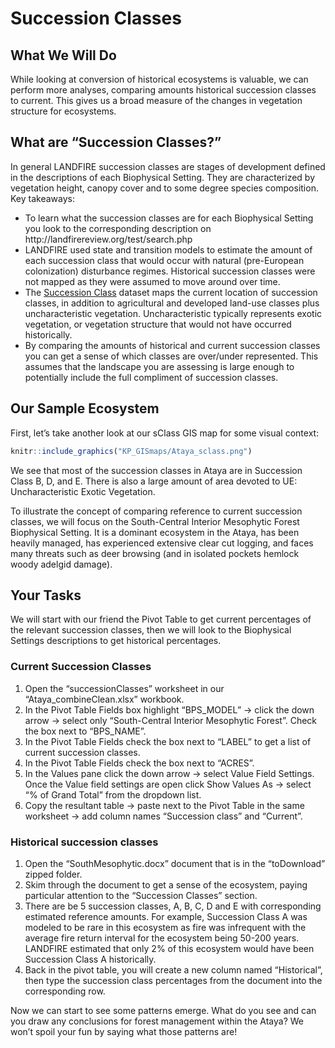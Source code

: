 # Succession Classes {#successionClasses}

## What We Will Do
While looking at conversion of historical ecosystems is valuable, we can perform more analyses, comparing amounts historical succession classes to current. This gives us a broad measure of the changes in vegetation structure for ecosystems.

## What are "Succession Classes?"

In general LANDFIRE succession classes are stages of development defined in the descriptions of each Biophysical Setting. They are characterized by vegetation height, canopy cover and to some degree species composition. Key takeaways:

* To learn what the succession classes are for each Biophysical Setting you look to the corresponding description on http://landfirereview.org/test/search.php
* LANDFIRE used state and transition models to estimate the amount of each succession class that would occur with natural (pre-European colonization) disturbance regimes.  Historical succession classes were not mapped as they were assumed to move around over time.
* The [Succession Class](https://www.landfire.gov/sclass.php) dataset maps the current location of succession classes, in addition to agricultural and developed land-use classes plus uncharacteristic vegetation. Uncharacteristic typically represents exotic vegetation, or vegetation structure that would not have occurred historically.
* By comparing the amounts of historical and current succession classes you can get a sense of which classes are over/under represented. This assumes that the landscape you are assessing is large enough to potentially include the full compliment of succession classes.

## Our Sample Ecosystem 

First, let's take another look at our sClass GIS map for some visual context: 

```r
knitr::include_graphics("KP_GISmaps/Ataya_sclass.png")

```

We see that most of the succession classes in Ataya are in Succession Class B, D, and E. There is also a large amount of area devoted to UE: Uncharacteristic Exotic Vegetation. 

To illustrate the concept of comparing reference to current succession classes, we will focus on the South-Central Interior Mesophytic Forest Biophysical Setting. It is a dominant ecosystem in the Ataya, has been heavily managed, has experienced extensive clear cut logging, and faces many threats such as deer browsing (and in isolated pockets hemlock woody adelgid damage).  

## Your Tasks
We will start with our friend the Pivot Table to get current percentages of the relevant succession classes, then we will look to the Biophysical Settings descriptions to get historical percentages.

### Current Succession Classes

1. Open the "successionClasses" worksheet in our "Ataya_combineClean.xlsx" workbook.
2. In the Pivot Table Fields box highlight "BPS_MODEL" -> click the down arrow -> select only "South-Central Interior Mesophytic Forest".  Check the box next to "BPS_NAME".
3. In the Pivot Table Fields check the box next to "LABEL" to get a list of current succession classes.
4. In the Pivot Table Fields check the box next to "ACRES".
5. In the Values pane click the down arrow -> select Value Field Settings. Once the Value field settings are open click Show Values As -> select "% of Grand Total" from the dropdown list.
6. Copy the resultant table -> paste next to the Pivot Table in the same worksheet -> add column names "Succession class" and "Current". 

###  Historical succession classes

1. Open the "SouthMesophytic.docx" document that is in the "toDownload" zipped folder.  
2. Skim through the document to get a sense of the ecosystem, paying particular attention to the "Succession Classes" section.
3. There are be 5 succession classes, A, B, C, D and E with corresponding estimated reference amounts. For example, Succession Class A was modeled to be rare in this ecosystem as fire was infrequent with the average fire return interval for the ecosystem being 50-200 years. LANDFIRE estimated that only 2% of this ecosystem would have been Succession Class A historically.
4. Back in the pivot table, you will create a new column named "Historical", then type the succession class percentages from the document into the corresponding row.  

Now we can start to see some patterns emerge. What do you see and can you draw any conclusions for forest management within the Ataya? We won't spoil your fun by saying what those patterns are!

